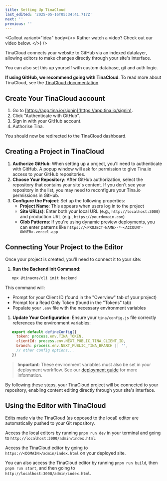 ```yaml
---
title: Setting Up TinaCloud
last_edited: '2025-05-16T05:34:41.717Z'
next: ''
previous: ''
---
```


<Callout
  variant="idea"
  body={<>
    Rather watch a video? Check out our video below.
  </>}
/>

<youtube embedSrc="https://www.youtube.com/embed/sTVd8CYtXrA?si=XjFqX35NwcNgVhP3" caption="" />

TinaCloud connects your website to GitHub via an indexed datalayer, allowing editors to make changes directly through your site's interface.

<apiReference schemaFile="swagger_schema.json" />

You can also set this up yourself with custom database, git and auth logic.

**If using GitHub, we recommend going with TinaCloud**. To read more about TinaCloud, see the [TinaCloud documentation](https://tina.io/docs/tina-cloud/introduction).

## Create Your TinaCloud account

1. Go to [https://app.tina.io/signin](https://app.tina.io/signin).
2. Click "Authenticate with GitHub".
3. Sign in with your GitHub account.
4. Authorise Tina.

You should now be redirected to the TinaCloud dashboard.

## Creating a Project in TinaCloud

1. **Authorize GitHub**: When setting up a project, you'll need to authenticate with GitHub. A popup window will ask for permission to give Tina.io access to your GitHub repositories.
2. **Choose Your Repository**: After GitHub authorization, select the repository that contains your site's content. If you don't see your repository in the list, you may need to reconfigure your Tina.io permissions in GitHub.
3. **Configure the Project**: Set up the following properties:
   * **Project Name**: This appears when users log in to the project
   * **Site URL(s)**: Enter both your local URL (e.g., `http://localhost:3000`) and production URL (e.g., `https://yourdomain.com`)
   * **Glob Patterns**: If you're using dynamic preview deployments, you can enter patterns like `https://<PROJECT-NAME>-*-<ACCOUNT-OWNER>.vercel.app`

## Connecting Your Project to the Editor

Once your project is created, you'll need to connect it to your site:

1. **Run the Backend Init Command**:

```bash
   npx @tinacms/cli init backend
```

This command will:

* Prompt for your Client ID (found in the "Overview" tab of your project)
* Prompt for a Read Only Token (found in the "Tokens" tab)
* Populate your `.env` file with the necessary environment variables

1. **Update Your Configuration**: Ensure your `tina/config.js` file correctly references the environment variables:

```javascript
   export default defineConfig({
     token: process.env.TINA_TOKEN,
     clientId: process.env.NEXT_PUBLIC_TINA_CLIENT_ID,
     branch: process.env.NEXT_PUBLIC_TINA_BRANCH || '',
     // other config options...
   })
```

> **Important**: These environment variables must also be set in your deployment workflow. See our [deployment guide](/docs/set-up/deploying-your-docs) for more information.

By following these steps, your TinaCloud project will be connected to your repository, enabling content editing directly through your site's interface.

## Using the Editor with TinaCloud

Edits made via the TinaCloud (as opposed to the local) editor are automatically pushed to your Git repository.

Access the local editors by running `pnpm run dev` in your terminal and going to `http://localhost:3000/admin/index.html`.

Access the TinaCloud editor by going to `https://<DOMAIN>/admin/index.html` on your deployed site.

You can also access the TinaCloud editor by running `pnpm run build`, then `pnpm run start`, and then going to `http://localhost:3000/admin/index.html`.
